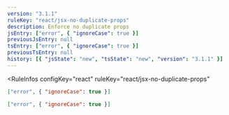 ```yaml
---
version: "3.1.1"
ruleKey: "react/jsx-no-duplicate-props"
description: Enforce no duplicate props
jsEntry: ["error", { "ignoreCase": true }]
previousJsEntry: null
tsEntry: ["error", { "ignoreCase": true }]
previousTsEntry: null
history: [{ "jsState": "new", "tsState": "new", "version": "3.1.1" }]
---
```


<RuleInfos 
  configKey="react" 
  ruleKey="react/jsx-no-duplicate-props" 
>

```json
["error", { "ignoreCase": true }]
```

```json
["error", { "ignoreCase": true }]
```

</RuleInfos>
